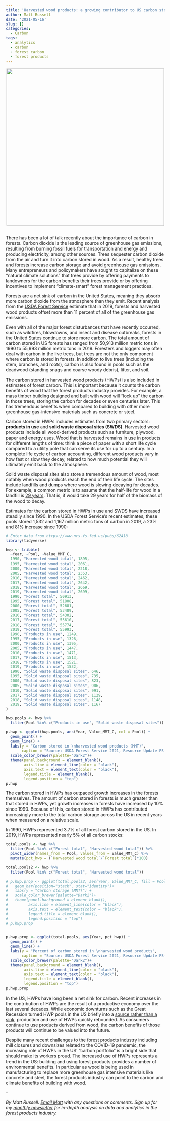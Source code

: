 ```yaml
---
title: 'Harvested wood products: a growing contributor to US carbon storage'
author: Matt Russell
date: '2021-05-16'
slug: []
categories:
  - Carbon
tags:
  - analytics
  - carbon
  - forest carbon
  - forest products
---
```


<center>

![](wood.jpg){width=500px}
</center>

## 

There has been a lot of talk recently about the importance of carbon in forests. Carbon dioxide is the leading source of greenhouse gas emissions, resulting from burning fossil fuels for transportation and energy and producing electricity, among other sources. Trees sequester carbon dioxide from the air and turn it into carbon stored in wood. As a result, healthy trees and forests increase carbon storage and avoid greenhouse gas emissions.  Many entrepreneurs and policymakers have sought to capitalize on these "natural climate solutions" that trees provide by offering payments to landowners for the carbon benefits their trees provide or by offering incentives to implement "climate-smart" forest management practices.

Forests are a net sink of carbon in the United States, meaning they absorb more carbon dioxide from the atmosphere than they emit. Recent analysis from the [USDA Forest Service](https://www.nrs.fs.fed.us/pubs/62418) estimate that in 2019, forests and harvested wood products offset more than 11 percent of all of the greenhouse gas emissions. 

Even with all of the major forest disturbances that have recently occurred, such as wildfires, blowdowns, and insect and disease outbreaks, forests in the United States continue to store more carbon. The total amount of carbon stored in US forests has ranged from 50,913 million metric tons in 1990 to 55,993 million metric tons in 2019. Foresters and loggers may often deal with carbon in the live trees, but trees are not the only component where carbon is stored in forests. In addition to live trees (including the stem, branches, and roots), carbon is also found in pools such as the deadwood (standing snags and coarse woody debris), litter, and soil.

The carbon stored in harvested wood products (HWPs) is also included in estimates of forest carbon. This is important because it counts the carbon benefits of wood that the forest products industry provides. For example, a mass timber building designed and built with wood will "lock up" the carbon in those trees, storing the carbon for decades or even centuries later. This has tremendous benefits when compared to building with other more greenhouse gas-intensive  materials such as concrete or steel. 

Carbon stored in HWPs includes estimates from two primary sectors: **products in use** and **solid waste disposal sites (SWDS)**. Harvested wood products include all wood-derived products such as furniture, plywood, paper and energy uses. Wood that is harvested remains in use in products for different lengths of time: think a piece of paper with a short life cycle compared to a utility pole that can serve its use for up to a century. In a complete life cycle of carbon accounting, different wood products vary in how fast or slow they decay, related to how much potential they will ultimately emit back to the atmosphere.

Solid waste disposal sites also store a tremendous amount of wood, most notably when wood products reach the end of their life cycle. The sites include landfills and dumps where wood is slowing decaying for decades. For example, a common metric is to assume that the half-life for wood in a landfill is [29 years](https://www.fs.usda.gov/treesearch/pubs/31171). That is, if would take 29 years for half of the biomass of the wood to decay.

Estimates for the carbon stored in HWPs in use and SWDS have increased steadily since 1990. In the USDA Forest Service's recent estimates, these pools stored 1,532 and 1,167 million metric tons of carbon in 2019, a 23% and 81% increase since 1990:

```r
# Enter data from https://www.nrs.fs.fed.us/pubs/62418
library(tidyverse)

hwp <- tribble(
  ~Year, ~Pool, ~Value_MMT_C,
  1990, "Harvested wood total", 1895,
  1995, "Harvested wood total", 2061,
  2000, "Harvested wood total", 2218,
  2005, "Harvested wood total", 2353,
  2010, "Harvested wood total", 2462,
  2017, "Harvested wood total", 2642, 
  2018, "Harvested wood total", 2669,
  2019, "Harvested wood total", 2699,
  1990, "Forest total", 50913,
  1995, "Forest total", 51808,
  2000, "Forest total", 52681,
  2005, "Forest total", 53489,
  2010, "Forest total", 54302,
  2017, "Forest total", 55610, 
  2018, "Forest total", 55774,
  2019, "Forest total", 55993,
  1990, "Products in use", 1249,
  1995, "Products in use", 1326,
  2000, "Products in use", 1395,
  2005, "Products in use", 1447,
  2010, "Products in use", 1471,
  2017, "Products in use", 1513, 
  2018, "Products in use", 1521,
  2019, "Products in use", 1532,
  1990, "Solid waste disposal sites", 646,
  1995, "Solid waste disposal sites", 735,
  2000, "Solid waste disposal sites", 823,
  2005, "Solid waste disposal sites", 906,
  2010, "Solid waste disposal sites", 991,
  2017, "Solid waste disposal sites", 1129, 
  2018, "Solid waste disposal sites", 1148,
  2019, "Solid waste disposal sites", 1167
)

hwp.pools <- hwp %>% 
  filter(Pool %in% c("Products in use", "Solid waste disposal sites"))
```

```r
p.hwp <- ggplot(hwp.pools, aes(Year, Value_MMT_C, col = Pool)) +
  geom_point() +
  geom_line() +
  labs(y = "Carbon stored in \nharvested wood products (MMT)",
       caption = "Source: USDA Forest Service 2021, Resource Update FS–307") +
  scale_color_brewer(palette="Dark2")+
  theme(panel.background = element_blank(),
        axis.line = element_line(color = "black"),
        axis.text = element_text(color = "black"),
        legend.title = element_blank(),
        legend.position = "top")
p.hwp
```

The carbon stored in HWPs has outpaced growth increases in the forests themselves. The amount of carbon stored in forests is much greater than that stored in HWPs, yet growth increases in forests have increased by 10% since 1990. Because of this, carbon stored in HWPs has contributed increasingly more to the total carbon storage across the US in recent years when measured on a relative scale. 

In 1990, HWPs represented 3.7% of all forest carbon stored in the US. In 2019, HWPs represented nearly 5% of all carbon stocks: 

```r
total.pools <- hwp %>% 
  filter(Pool %in% c("Forest total", "Harvested wood total")) %>% 
  pivot_wider(names_from = Pool, values_from = Value_MMT_C) %>% 
  mutate(pct_hwp = (`Harvested wood total`/`Forest total`)*100)

total.pools2 <- hwp %>% 
  filter(Pool %in% c("Forest total", "Harvested wood total"))
```

```r
# p.hwp.prop <- ggplot(total.pools2, aes(Year, Value_MMT_C, fill = Pool)) +
#   geom_bar(position="stack", stat="identity")+
#   labs(y = "Carbon storage (MMT)") +
#   scale_color_brewer(palette="Dark2")+
#   theme(panel.background = element_blank(),
#         axis.line = element_line(color = "black"),
#         axis.text = element_text(color = "black"),
#         legend.title = element_blank(),
#         legend.position = "top")
# p.hwp.prop


p.hwp.prop <- ggplot(total.pools, aes(Year, pct_hwp)) +
  geom_point() +
  geom_line() +
  labs(y = "Percent of carbon stored in \nharvested wood products",
       caption = "Source: USDA Forest Service 2021, Resource Update FS–307") +
  scale_color_brewer(palette="Dark2")+
  theme(panel.background = element_blank(),
        axis.line = element_line(color = "black"),
        axis.text = element_text(color = "black"),
        legend.title = element_blank(),
        legend.position = "top")
p.hwp.prop
```

In the US, HWPs have long been a net sink for carbon. Recent increases in the contribution of HWPs are the result of a productive economy over the last several decades. While economic downturns such as the Great Recession turned HWP pools in the US briefly into a [source rather than a sink](https://www.pnas.org/content/116/29/14526), production and use of HWPs quickly rebounded. As consumers continue to use products derived from wood, the carbon benefits of those products will continue to be valued into the future.    

Despite many recent challenges to the forest products industry including mill closures and downsizes related to the COVID-19 pandemic, the increasing role of HWPs in the US' "carbon portfolio" is a bright side that should make its workers proud. The increased use of HWPs represents a trend in the US: building and using forest products provides a number of environmental benefits. In particular as wood is being used in manufacturing to replace more greenhouse gas intensive materials like concrete and steel, the forest products industry can point to the carbon and climate benefits of building with wood. 

--

*By Matt Russell. [Email Matt](mailto:matt@arbor-analytics.com) with any questions or comments. Sign up for my [monthly newsletter](https://mailchi.mp/d96897dc0f46/arbor-analytics) for in-depth analysis on data and analytics in the forest products industry.*
